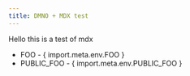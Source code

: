 ```yaml
---
title: DMNO + MDX test
---
```



Hello this is a test of mdx

- FOO - { import.meta.env.FOO }
- PUBLIC_FOO - { import.meta.env.PUBLIC_FOO }